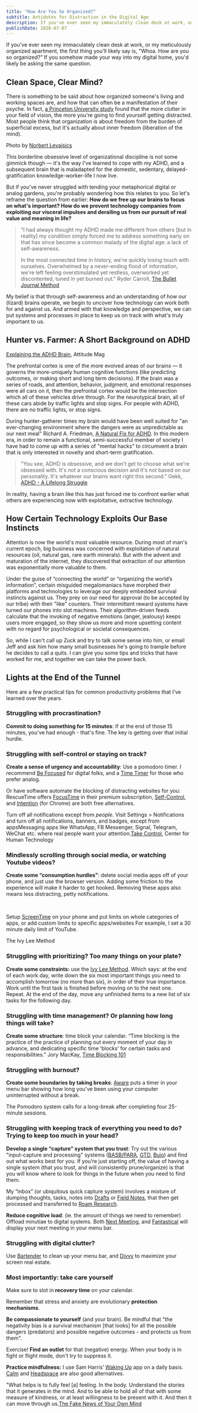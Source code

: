 ```yaml
---
title: "How Are You So Organized?"
subtitle: Antidotes for Distraction in the Digital Age
description: If you've ever seen my immaculately clean desk at work, or my meticulously organized apartment, the first thing you'll likely say is, "Whoa. How are you so organized?”  If you somehow made your way into my digital home, you'd likely be asking the same question.
publishDate: 2020-07-07
---
```


If you've ever seen my immaculately clean desk at work, or my meticulously organized apartment, the first thing you'll likely say is, "Whoa. How are you so organized?”  If you somehow made your way into my digital home, you'd likely be asking the same question.

<!--more-->

## Clean Space, Clear Mind?

There is something to be said about how organized someone's living and working spaces are, and how that can often be a manifestation of their psyche. In fact, [a Princeton University study](https://www.jneurosci.org/content/31/2/587) found that the more clutter in your field of vision, the more you're going to find yourself getting distracted. Most people think that organization is about freedom from the burden of superficial excess, but it's actually about inner freedom (liberation of the mind).

<MarginFigure id='Workspace' image='/images/organized-workspace.jpg' height={1280} width={1920}>

Photo by [Norbert Levajsics](https://unsplash.com/photos/gCUOkv04kbI)

</MarginFigure>

This borderline obsessive level of organizational discipline is not some gimmick though — it's the way I've learned to cope with my ADHD, and a subsequent brain that is maladapted for the domestic, sedentary, delayed-gratification knowledge-worker-life I now live.

But if you've never struggled with tending your metaphorical digital or analog gardens, you're probably wondering how this relates to you. So let's reframe the question from earlier: **How do we free up our brains to focus on what's important? How do we prevent technology companies from exploiting our visceral impulses and derailing us from our pursuit of real value and meaning in life?**

> "I had always thought my ADHD made me different from others [but in reality] my condition simply forced me to address something early on that has since become a common malady of the digital age: a lack of self-awareness.
>
> In the most connected time in history, we're quickly losing touch with ourselves. Overwhelmed by a never-ending flood of information, we're left feeling overstimulated yet restless, overworked yet discontented, tuned in yet burned out." <SideNote id='bujo'>Ryder Carroll, [The Bullet Journal Method](https://bulletjournal.com/pages/book)</SideNote>

My belief is that through self-awareness and an understanding of how our (lizard) brains operate, we begin to uncover how technology can work both for and against us. And armed with that knowledge and perspective, we can put systems and processes in place to keep us on track with what's truly important to us.

## Hunter vs. Farmer: A Short Background on ADHD

<MarginFigure id='ADHD Intersection' image='/images/adhd-intersection.jpg' height={720} width={1280}>

[Explaining the ADHD Brain](https://www.additudemag.com/adhd-brain-prefrontal-cortex-attention-emotions/), Attitude Mag

</MarginFigure>

The prefrontal cortex is one of the more evolved areas of our brains — it governs the more-uniquely human cognitive functions (like predicting outcomes, or making short and long term decisions). If the brain was a series of roads, and attention, behavior, judgment, and emotional responses were all cars on it, then the prefrontal cortex would be the intersection which all of these vehicles drive through. For the neurotypical brain, all of these cars abide by traffic lights and stop signs. For people with ADHD, there are no traffic lights, or stop signs.

During hunter-gatherer times my brain would have been well suited for "an ever-changing environment where the dangers were as unpredictable as our next meal" <SideNote id='NYT ADHD'>Richard A. Friedman, [A Natural Fix for ADHD](https://www.nytimes.com/2014/11/02/opinion/sunday/a-natural-fix-for-adhd.html)</SideNote>. In this modern era, in order to remain a functional, semi-successful member of society I have had to come up with a series of "mental hacks" to circumvent a brain that is only interested in novelty and short-term gratification.

> "You see, ADHD is obsessive, and we don't get to choose what we're obsessed with. It's not a conscious decision and it's not based on our personality. It's whatever our brains want right this second." <SideNote id='gekk'>Gekk, [ADHD - A Lifelong Struggle](https://gekk.info/articles/adhd.html)</SideNote>

In reality, having a brain like this has just forced me to confront earlier what others are experiencing now with exploitative, extractive technology.

## How Certain Technology Exploits Our Base Instincts
Attention is now the world's most valuable resource. During most of man's current epoch, big business was concerned with exploitation of natural resources (oil, natural gas, rare earth minerals). But with the advent and maturation of the internet, they discovered that extraction of our attention was exponentially more valuable to them.

<MarginFigure id='slot-machine' image='/images/iphone-slots.jpg' height={520} width={519} />

Under the guise of “connecting the world” or “organizing the world’s information”, certain misguided megalomaniacs have morphed their platforms and technologies to leverage our deeply embedded survival instincts against us. They prey on our need for approval (to be accepted by our tribe) with their "like" counters. Their intermittent reward systems have turned our phones into slot machines. Their algorithm-driven feeds calculate that the invoking of negative emotions (anger, jealousy) keeps users more engaged, so they show us more and more upsetting content with no regard for psychological or societal consequences.

So, while I can't call up Zuck and try to talk some sense into him, or email Jeff and ask him how many small businesses he's going to trample before he decides to call a quits. I can give you some tips and tricks that have worked for me, and together we can take the power back.

## Lights at the End of the Tunnel

Here are a few practical tips for common productivity problems that I’ve learned over the years.

### Struggling with procrastination?
**Commit to doing something for 15 minutes**: If at the end of those 15 minutes, you've had enough - that's fine. The key is getting over that initial hurdle.

### Struggling with self-control or staying on track?
**Create a sense of urgency and accountability**: Use a pomodoro timer. I recommend [Be Focused](https://xwavesoft.com/be-focused-pro-for-iphone-ipad-mac-os-x.html) for digital folks, and a [Time Timer](https://www.timetimer.com/collections/timers/products/time-timer-mod) for those who prefer analog.

Or have software automate the blocking of distracting websites for you: RescueTime offers [FocusTime](https://www.rescuetime.com/focustime) in their premium subscription, [Self-Control](https://selfcontrolapp.com/), and [Intention](https://chrome.google.com/webstore/detail/intention/dladanhaondcgpahgiflodhckhoeohoe/) (for Chrome) are both free alternatives.

Turn off all notifications except from *people*. Visit Settings > Notifications and turn off all notifications, banners, and badges, except from apps<SideNote id='apps'>Messaging apps like WhatsApp, FB Messenger, Signal, Telegram, WeChat etc.</SideNote> where real people want your attention.<SideNote id='humanetech'>[Take Control](https://humanetech.com/resources/take-control/), Center for Human Technology</SideNote>

### Mindlessly scrolling through social media, or watching Youtube videos?

**Create some “consumption hurdles”**: delete social media apps off of your phone, and just use the browser version. Adding some friction to the experience will make it harder to get hooked. Removing these apps also means less distracting, petty notifications.

<br/>

<MainColumn image='/images/screentime.png' height={1234} width={1980} />

Setup [ScreenTime](https://support.apple.com/en-au/HT208982) on your phone and put limits on whole categories of apps, or add custom limits to specific apps/websites For example, I set a 30 minute daily limit of YouTube.

<MarginFigure id='ivy-lee' image='/images/ivy-lee.png' height={1240} width={1058}>The Ivy Lee Method</MarginFigure>

### Struggling with prioritizing? Too many things on your plate?

**Create some constraints:** use the [Ivy Lee Method](https://jamesclear.com/ivy-lee). Which says: at the end of each work day, write down the six most important things you need to accomplish tomorrow (no more than six), in order of their true importance. Work until the first task is finished before moving on to the next one. Repeat. At the end of the day, move any unfinished items to a new list of six tasks for the following day.

### Struggling with time management? Or planning how long things will take?

<MainColumn image='/images/brad-frost-calendar.png' height={532} width={845} />

**Create some structure**: time block your calendar. “Time blocking is the practice of  the practice of planning out every moment of your day in advance, and dedicating specific time ‘blocks’ for certain tasks and responsibilities.” <SideNote id='timeblocking-101'>Jory MacKay, [Time Blocking 101](https://blog.rescuetime.com/time-blocking-101/)</SideNote>


### Struggling with burnout?
**Create some boundaries by taking breaks**: [Aware](https://awaremac.com/) puts a timer in your menu bar showing how long you've been using your computer uninterrupted without a break.

The Pomodoro system calls for a long-break after completing four 25-minute sessions.

### Struggling with keeping track of everything you need to do? Trying to keep too much in your head?
**Develop a single “capture” system that you trust**: Try out the various "input-capture and processing" systems ([BASB/PARA](https://maggieappleton.com/basb#:~:text=Much%20like%20it%20sounds%2C%20Building,information%20into%20Good%20Creative%20Output), [GTD](https://hamberg.no/gtd), [Bujo](https://bulletjournal.com/pages/learn)) and find out what works best for you. If you’re just starting off, the value of having a single system (that you trust, and will consistently prune/organize) is that you will know where to look for things in the future when you need to find them.

My “inbox” (or ubiquitous quick capture system) involves a mixture of dumping thoughts, tasks, notes into [Drafts](https://getdrafts.com) or [Field Notes](https://fieldnotesbrand.com/products/pitch-black-memo-book), that then get processed and transferred to [Roam Research](https://roamresearch.com/).

**Reduce cognitive load**: (ie. the amount of things we need to remember) Offload minutiae to digital systems. Both [Next Meeting](https://apps.apple.com/us/app/next-meeting/id1017470484?mt=12), and [Fantastical](https://flexibits.com/fantastical) will display your next meeting in your menu bar.

### Struggling with digital clutter?
Use [Bartender](https://www.macbartender.com/) to clean up your menu bar, and [Divvy](https://mizage.com/divvy/) to maximize your screen real estate.

### **Most importantly: take care yourself**
Make sure to slot in **recovery time** on your calendar.

Remember that stress and anxiety are evolutionary **protection mechanisms**.

**Be compassionate to yourself** (and your brain). Be mindful that "the negativity bias is a survival mechanism [that looks] for all the possible dangers (predators) and possible negative outcomes - and protects us from them".

Exercise! **Find an outlet** for that (negative) energy. When your body is in fight or flight mode, don't try to suppress it.

**Practice mindfulness:** I use Sam Harris’ [Waking Up](https://www.wakingup.com) app on a daily basis. [Calm](https://www.calm.com) and [Headspace](https://www.headspace.com) are also good alternatives.

"What helps is to fully feel [a] feeling. In the body. Understand the stories that it generates in the mind. And to be able to hold all of that with some measure of kindness, or at least willingness to be present with it. And then it can move through us.<SideNote id='fake-news'>[The Fake News of Your Own Mind
](https://your-undivided-attention.simplecast.com/episodes/the-fake-news-of-your-own-mind)</SideNote>
